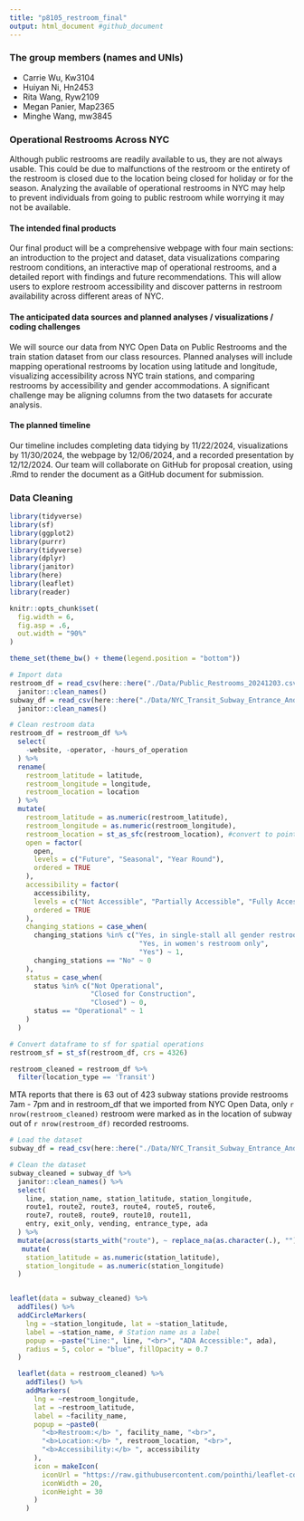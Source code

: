 ```yaml
---
title: "p8105_restroom_final"
output: html_document #github_document
---
```

### The group members (names and UNIs) 

* Carrie Wu, Kw3104
* Huiyan Ni, Hn2453
* Rita Wang, Ryw2109
* Megan Panier, Map2365
* Minghe Wang, mw3845

### Operational Restrooms Across NYC
Although public restrooms are readily available to us, they are not always usable. This could be due to malfunctions of the restroom or the entirety of the restroom is closed due to the location being closed for holiday or for the season. Analyzing the available of operational restrooms in NYC may help to prevent individuals from going to public restroom while worrying it may not be available.

#### The intended final products 
Our final product will be a comprehensive webpage with four main sections: an introduction to the project and dataset, data visualizations comparing restroom conditions, an interactive map of operational restrooms, and a detailed report with findings and future recommendations. This will allow users to explore restroom accessibility and discover patterns in restroom availability across different areas of NYC. 

#### The anticipated data sources and planned analyses / visualizations / coding challenges
We will source our data from NYC Open Data on Public Restrooms and the train station dataset from our class resources. Planned analyses will include mapping operational restrooms by location using latitude and longitude, visualizing accessibility across NYC train stations, and comparing restrooms by accessibility and gender accommodations. A significant challenge may be aligning columns from the two datasets for accurate analysis.

#### The planned timeline 
Our timeline includes completing data tidying by 11/22/2024, visualizations by 11/30/2024, the webpage by 12/06/2024, and a recorded presentation by 12/12/2024. Our team will collaborate on GitHub for proposal creation, using .Rmd to render the document as a GitHub document for submission.

### Data Cleaning

```r
library(tidyverse)
library(sf)
library(ggplot2)
library(purrr)
library(tidyverse)
library(dplyr)
library(janitor)
library(here)
library(leaflet)
library(reader)

knitr::opts_chunk$set(
  fig.width = 6,
  fig.asp = .6,
  out.width = "90%"
)

theme_set(theme_bw() + theme(legend.position = "bottom"))
```

```r
# Import data
restroom_df = read_csv(here::here("./Data/Public_Restrooms_20241203.csv")) %>% 
  janitor::clean_names()
subway_df = read_csv(here::here("./Data/NYC_Transit_Subway_Entrance_And_Exit_Data.csv")) %>% 
  janitor::clean_names()

# Clean restroom data
restroom_df = restroom_df %>% 
  select(
    -website, -operator, -hours_of_operation 
  ) %>% 
  rename(
    restroom_latitude = latitude,
    restroom_longitude = longitude,
    restroom_location = location
  ) %>% 
  mutate(
    restroom_latitude = as.numeric(restroom_latitude),
    restroom_longitude = as.numeric(restroom_longitude),
    restroom_location = st_as_sfc(restroom_location), #convert to point
    open = factor(
      open,
      levels = c("Future", "Seasonal", "Year Round"),
      ordered = TRUE
    ),
    accessibility = factor(
      accessibility,
      levels = c("Not Accessible", "Partially Accessible", "Fully Accessible"),
      ordered = TRUE
    ),
    changing_stations = case_when(
      changing_stations %in% c("Yes, in single-stall all gender restroom only",
                                "Yes, in women's restroom only",
                                "Yes") ~ 1,
      changing_stations == "No" ~ 0
    ),
    status = case_when(
      status %in% c("Not Operational",
                    "Closed for Construction",
                    "Closed") ~ 0,
      status == "Operational" ~ 1
    )
  ) 

# Convert dataframe to sf for spatial operations
restroom_sf = st_sf(restroom_df, crs = 4326)

restroom_cleaned = restroom_df %>% 
  filter(location_type == 'Transit')
```

MTA reports that there is 63 out of 423 subway stations provide restrooms 7am - 7pm and in restroom_df that we imported from NYC Open Data, only `r nrow(restroom_cleaned)` restroom were marked as in the location of subway out of `r nrow(restroom_df)` recorded restrooms.

```r
# Load the dataset
subway_df = read_csv(here::here("./Data/NYC_Transit_Subway_Entrance_And_Exit_Data.csv"))

# Clean the dataset
subway_cleaned = subway_df %>% 
  janitor::clean_names() %>% 
  select(
    line, station_name, station_latitude, station_longitude, 
    route1, route2, route3, route4, route5, route6, 
    route7, route8, route9, route10, route11, 
    entry, exit_only, vending, entrance_type, ada
  ) %>%  
  mutate(across(starts_with("route"), ~ replace_na(as.character(.), ""))) %>% 
   mutate(
    station_latitude = as.numeric(station_latitude),
    station_longitude = as.numeric(station_longitude)
  )
```
```r

```


```r
leaflet(data = subway_cleaned) %>%
  addTiles() %>% 
  addCircleMarkers(
    lng = ~station_longitude, lat = ~station_latitude, 
    label = ~station_name, # Station name as a label
    popup = ~paste("Line:", line, "<br>", "ADA Accessible:", ada), 
    radius = 5, color = "blue", fillOpacity = 0.7
  )
```

```r
  leaflet(data = restroom_cleaned) %>%
    addTiles() %>% 
    addMarkers(
      lng = ~restroom_longitude,
      lat = ~restroom_latitude,
      label = ~facility_name,
      popup = ~paste0(
        "<b>Restroom:</b> ", facility_name, "<br>",
        "<b>Location:</b> ", restroom_location, "<br>",
        "<b>Accessibility:</b> ", accessibility
      ),
      icon = makeIcon(
        iconUrl = "https://raw.githubusercontent.com/pointhi/leaflet-color-markers/master/img/marker-icon-yellow.png",
        iconWidth = 20,
        iconHeight = 30
      )
    )
```
